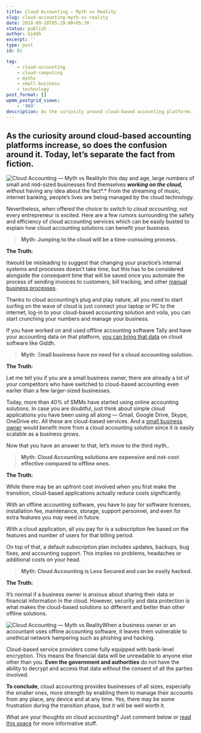 ```yaml
---
title: Cloud Accounting — Myth vs Reality
slug: cloud-accounting-myth-vs-reality
date: 2018-09-18T05:29:00+05:30
status: publish
author: Giddh
excerpt: ''
type: post
id: 81

tag:
    - cloud-accounting
    - cloud-computing
    - myths
    - small-business
    - technology
post_format: []
wpmm_postgrid_views:
    - '969'
description: As the curiosity around cloud-based accounting platforms increase, so does the confusion around it. Today, let’s separate the fact from fiction.
---
```

As the curiosity around cloud-based accounting platforms increase, so does the confusion around it. Today, let’s separate the fact from fiction.
------------------------------------------------------------------------------------------------------------------------------------------------

<img class="wp-block-image size-large" src = "../../img/blog/1*Axh_bthyOdCmbqvzAlHxRQ.webp" alt="Cloud Accounting — Myth vs Reality" />In this day and age, large numbers of small and mid-sized businesses find themselves ***working on the cloud,*** without having any idea about the fact*.* From the streaming of music, internet banking, people’s lives are being managed by the cloud technology.

Nevertheless, when offered the choice to switch to *cloud accounting*, not every entrepreneur is excited. Here are a few rumors surrounding the safety and efficiency of cloud accounting services which can be easily busted to explain how cloud accounting solutions can benefit your business.

> **Myth: Jumping to the cloud will be a time-consuimg process.**

**The Truth:**

Itwould be misleading to suggest that changing your practice’s internal systems and processes doesn’t take time, but this has to be considered alongside the consequent time that will be saved once you automate the process of sending invoices to customers, bill tracking, and other [manual business processes](https://giddh.com/blog/why-you-need-freedom-from-the-clutter-of-spreadsheets).

Thanks to cloud accounting’s plug and play nature, all you need to start surfing on the wave of cloud is just connect your laptop or PC to the internet, log-in to your cloud-based accounting solution and voila, you can start crunching your numbers and manage your business.

If you have worked on and used offline accounting software Tally and have your accounting data on that platform, [you can bring that data](https://giddh.com/help/sync-with-tally-1591360375828781) on cloud software like Giddh.

> **Myth**: S**mall business have no need for a cloud accounting solution.**

**The Truth:**

Let me tell you if you are a small business owner, there are already a lot of your competitors who have switched to cloud-based accounting even earlier than a few larger-sized businesses.

Today, more than 40% of SMMs have started using online accounting solutions. In case you are doubtful, just think about simple cloud applications you have been using all along — Gmail, Google Drive, Skype, OneDrive etc. All these are cloud-based services. And a [small business owner](https://giddh.com/blog/own-a-small-business-here-are-5-ways-online-accounting-software-can-benefit-you) would benefit more from a cloud accounting solution since it is easily scalable as a business grows.

Now that you have an answer to that, let’s move to the third myth..

> **Myth: Cloud Accounting solutions are expensive and not-cost effective compared to offline ones.**

**The Truth:**

While there may be an upfront cost involved when you first make the transition, cloud-based applications actually reduce costs significantly.

With an offline accounting software, you have to pay for software licenses, installation fee, maintenance, storage, support personnel, and even for extra features you may need in future.

With a cloud application, all you pay for is a subscription fee based on the features and number of users for that billing period.

On top of that, a default subscription plan includes updates, backups, bug fixes, and accounting support. This implies no problems, headaches or additional costs on your head.

> **Myth: Cloud Accounting is Less Secured and can be easily hacked.**

**The Truth:**

It’s normal if a business owner is anxious about sharing their data or financial information in the cloud. However, security and data protection is what makes the cloud-based solutions so different and better than other offline solutions.

<img class="wp-block-image size-large" src = "../../img/blog/1*IE3SJnLVGpFLzHY83POGpQ.webp" alt="Cloud Accounting — Myth vs Reality" />When a business owner or an accountant uses offline accounting software, it leaves them vulnerable to unethical network hampering such as phishing and hacking.

Cloud-based service providers come fully equipped with bank-level encryption. This means the financial data will be unreadable to anyone else other than you. **Even the government and authorities** do not have the ability to decrypt and access that data without the consent of all the parties involved.

**To conclude**, cloud accounting provides businesses of all sizes, especially the smaller ones, more strength by enabling them to manage their accounts from any place, any device and at any time. Yes, there may be some frustration during the transition phase, but it will be well worth it.

What are your thoughts on cloud accounting? Just comment below or [read this space](https://giddh.com/blog) for more informative stuff.